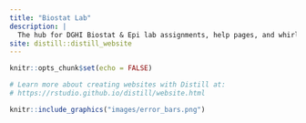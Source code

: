 ```yaml
---
title: "Biostat Lab"
description: |
  The hub for DGHI Biostat & Epi lab assignments, help pages, and whirly gigs
site: distill::distill_website
---
```


```r
knitr::opts_chunk$set(echo = FALSE)

# Learn more about creating websites with Distill at:
# https://rstudio.github.io/distill/website.html

```

```r
knitr::include_graphics("images/error_bars.png")
```


